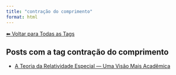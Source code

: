 ```yaml
---
title: "contração do comprimento"
format: html
---
```


[⬅ Voltar para Todas as Tags](../tags.qmd)

## Posts com a tag **contração do comprimento**

- [A Teoria da Relatividade Especial — Uma Visão Mais Acadêmica](/posts/fisica/relatividade-especial-academico.html)
